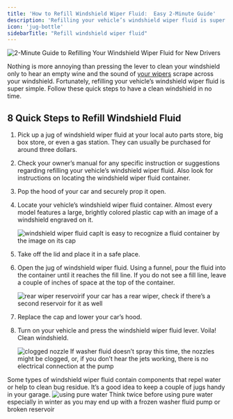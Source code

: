 ```yaml
---
title: 'How to Refill Windshield Wiper Fluid:  Easy 2-Minute Guide'
description: 'Refilling your vehicle’s windshield wiper fluid is super simple. Follow these quick steps to have a clean windshield in your vehicle in no time.'
icon: 'jug-bottle'
sidebarTitle: "Refill windshield wiper fluid"
---
```

![2-Minute Guide to Refilling Your Windshield Wiper Fluid for New Drivers](https://driving-tests.org/wp-content/uploads/2012/04/windshield-fluid.jpg)

Nothing is more annoying than pressing the lever to clean your windshield only to hear an empty wine and the sound of [your wipers](https://driving-tests.org/beginner-drivers/how-to-drive-in-rain/) scrape across your windshield. Fortunately, refilling your vehicle’s windshield wiper fluid is super simple. Follow these quick steps to have a clean windshield in no time.

## 8 Quick Steps to Refill Windshield Fluid

1. Pick up a jug of windshield wiper fluid at your local auto parts store, big box store, or even a gas station. They can usually be purchased for around three dollars.
    
2. Check your owner’s manual for any specific instruction or suggestions regarding refilling your vehicle’s windshield wiper fluid. Also look for instructions on locating the windshield wiper fluid container.
    
3. Pop the hood of your car and securely prop it open.
    
4. Locate your vehicle’s windshield wiper fluid container. Almost every model features a large, brightly colored plastic cap with an image of a windshield engraved on it.
    
    ![windshield wiper fluid cap](https://driving-tests.org/wp-content/uploads/2012/04/fluid-cap.jpg)It is easy to recognize a fluid container by the image on its cap
    
5. Take off the lid and place it in a safe place.
    
6. Open the jug of windshield wiper fluid. Using a funnel, pour the fluid into the container until it reaches the fill line. If you do not see a fill line, leave a couple of inches of space at the top of the container.
    
    ![rear wiper reservoir](https://driving-tests.org/wp-content/uploads/2012/04/pouring-windshield-fluid.jpg)if your car has a rear wiper, check if there’s a second reservoir for it as well
    
7.  Replace the cap and lower your car’s hood.
    
8. Turn on your vehicle and press the windshield wiper fluid lever. Voila! Clean windshield.
    
   ![clogged nozzle](https://driving-tests.org/wp-content/uploads/2012/04/windscreen.jpg) If washer fluid doesn’t spray this time, the nozzles might be clogged, or, if you don’t hear the jets working, there is no electrical connection at the pump
    
Some types of windshield wiper fluid contain components that repel water or help to clean bug residue. It’s a good idea to keep a couple of jugs handy in your garage.
![using pure water](https://driving-tests.org/wp-content/uploads/2012/04/water.jpg)
Think twice before using pure water especially in winter as you may end up with a frozen washer fluid pump or broken reservoir